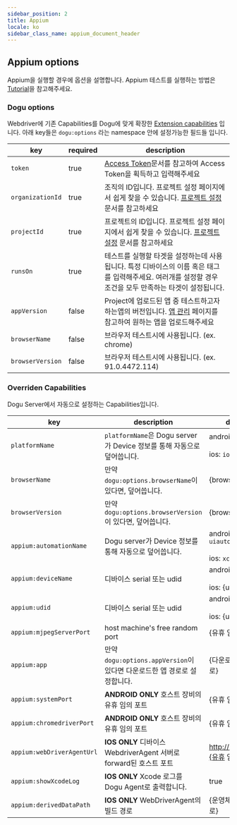 ```yaml
---
sidebar_position: 2
title: Appium
locale: ko
sidebar_class_name: appium_document_header
---
```


## Appium options

Appium을 실행할 경우에 옵션을 설명합니다. Appium 테스트를 실행하는 방법은 [Tutorial](/get-started/tutorials/test-automation/remote-testing/appium)을 참고해주세요.

### Dogu options

Webdriver에 기존 Capabilities를 Dogu에 맞게 확장한 [Extension capabilities](https://www.w3.org/TR/webdriver/#dfn-extension-capability) 입니다. 아래 key들은 `dogu:options` 라는 namespace 안에 설정가능한 필드들 입니다.

| key              | required | description                                                                                                                                               |
| ---------------- | -------- | --------------------------------------------------------------------------------------------------------------------------------------------------------- |
| `token`          | true     | [Access Token](/api)문서를 참고하여 Access Token을 획득하고 입력해주세요                                                                                  |
| `organizationId` | true     | 조직의 ID입니다. 프로젝트 설정 페이지에서 쉽게 찾을 수 있습니다. [프로젝트 설정](/management/project/settings) 문서를 참고하세요                          |
| `projectId`      | true     | 프로젝트의 ID입니다. 프로젝트 설정 페이지에서 쉽게 찾을 수 있습니다. [프로젝트 설정](/management/project/settings) 문서를 참고하세요                      |
| `runsOn`         | true     | 테스트를 실행할 타겟을 설정하는데 사용됩니다. 특정 디바이스의 이름 혹은 태그를 입력해주세요. 여러개를 설정할 경우 조건을 모두 만족하는 타겟이 설정됩니다. |
| `appVersion`     | false    | Project에 업로드된 앱 중 테스트하고자 하는앱의 버전입니다. [앱 관리](/management/project/app) 페이지를 참고하여 원하는 앱을 업로드해주세요                |
| `browserName`    | false    | 브라우저 테스트시에 사용됩니다. (ex. chrome)                                                                                                              |
| `browserVersion` | false    | 브라우저 테스트시에 사용됩니다. (ex. 91.0.4472.114)                                                                                                       |

### Overriden Capabilities

Dogu Server에서 자동으로 설정하는 Capabilities입니다.

| key                        | description                                                              | default                                          |
| -------------------------- | ------------------------------------------------------------------------ | ------------------------------------------------ |
| `platformName`             | `platformName`은 Dogu server가 Device 정보를 통해 자동으로 덮어씁니다.   | android: `android`<br></br> ios: `ios`           |
| `browserName`              | 만약 `dogu:options.browserName`이 있다면, 덮어씁니다.                    | {browserName}                                    |
| `browserVersion`           | 만약 `dogu:options.browserVersion`이 있다면, 덮어씁니다.                 | {browserVersion}                                 |
| `appium:automationName`    | Dogu server가 Device 정보를 통해 자동으로 덮어씁니다.                    | android: `uiautomator2`<br></br> ios: `xcuitest` |
| `appium:deviceName`        | 디바이스 serial 또는 udid                                                | android: {serial}<br></br> ios: {udid}           |
| `appium:udid`              | 디바이스 serial 또는 udid                                                | android: {serial}<br></br> ios: {udid}           |
| `appium:mjpegServerPort`   | host machine's free random port                                          | {유휴 임의 포트}                                 |
| `appium:app`               | 만약 `dogu:options.appVersion`이 있다면 다운로드한 앱 경로로 설정합니다. | {다운로드한 앱 경로}                             |
| `appium:systemPort`        | **ANDROID ONLY** 호스트 장비의 유휴 임의 포트                            | {유휴 임의 포트}                                 |
| `appium:chromedriverPort`  | **ANDROID ONLY** 호스트 장비의 유휴 임의 포트                            | {유휴 임의 포트}                                 |
| `appium:webDriverAgentUrl` | **IOS ONLY** 디바이스 WebdriverAgent 서버로 forward된 호스트 포트        | http://127.0.0.1:{유휴 임의 포트}                |
| `appium:showXcodeLog`      | **IOS ONLY** Xcode 로그를 Dogu Agent로 출력합니다.                       | true                                             |
| `appium:derivedDataPath`   | **IOS ONLY** WebDriverAgent의 빌드 경로                                  | {운영체제 임시 경로}                             |
